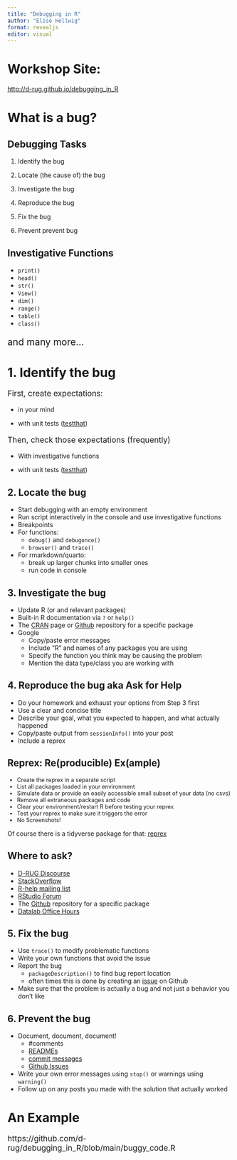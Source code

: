 ```yaml
---
title: "Debugging in R"
author: "Elise Hellwig"
format: revealjs
editor: visual
---
```


# Workshop Site:

<http://d-rug.github.io/debugging_in_R>

# What is a bug?

## Debugging Tasks

1.  Identify the bug

2.  Locate (the cause of) the bug

3.  Investigate the bug

4.  Reproduce the bug

5.  Fix the bug

6.  Prevent prevent bug

## Investigative Functions

-   `print()`
-   `head()`
-   `str()`
-   `View()`
-   `dim()`
-   `range()`
-   `table()`
-   `class()`

::: {style="font-size: 150%;"}
and many more...

:::
# 1. Identify the bug

::: {style="font-size: 125%;"}

First, create expectations:

:::

-   in your mind

-   with unit tests ([testthat](https://testthat.r-lib.org/))

::: {style="font-size: 125%;"}

Then, check those expectations (frequently)

:::
-   With investigative functions

-   with unit tests ([testthat](https://testthat.r-lib.org/))


## 2. Locate the bug

- Start debugging with an empty environment
- Run script interactively in the console and use investigative functions
- Breakpoints
- For functions:
  - `debug()` and `debugonce()` 
  - `browser()` and `trace()`
- For rmarkdown/quarto:
  - break up larger chunks into smaller ones
  - run code in console


## 3. Investigate the bug 

-   Update R (or and relevant packages)
-   Built-in R documentation via `?` or `help()`
-   The [CRAN](https://cran.r-project.org/) page or [Github](https://github.com/) repository for a specific package
-   Google
    -   Copy/paste error messages
    -   Include "R" and names of any packages you are using
    -   Specify the function you think may be causing the problem
    -   Mention the data type/class you are working with 

## 4. Reproduce the bug aka Ask for Help

-   Do your homework and exhaust your options from Step 3 first
-   Use a clear and concise title
-   Describe your goal, what you expected to happen, and what actually happened
-   Copy/paste output from `sessionInfo()` into your post
-   Include a reprex

## Reprex: Re(producible) Ex(ample)

::: {style="font-size: 90%;"}
-   Create the reprex in a separate script 
-   List all packages loaded in your environment
-   Simulate data or provide an easily accessible small subset of your data (no csvs)
-   Remove all extraneous packages and code
-   Clear your environment/restart R before testing your reprex
-   Test your reprex to make sure it triggers the error
-   No Screenshots!

:::
Of course there is a tidyverse package for that: [reprex](https://reprex.tidyverse.org/)

## Where to ask?

-   [D-RUG Discourse](https://d-rug.discourse.group/top?period=all)
-   [StackOverflow](https://stackoverflow.com/questions/tagged/r)
-   [R-help mailing list](https://stat.ethz.ch/mailman/listinfo/r-help)
-   [RStudio Forum](https://community.rstudio.com/)
-   The [Github](https://github.com/) repository for a specific package
-   [Datalab Office Hours](https://datalab.ucdavis.edu/office-hours/)


## 5. Fix the bug

-   Use `trace()` to modify problematic functions
-   Write your own functions that avoid the issue
-   Report the bug 
    -   `packageDescription()` to find bug report location
    -   often times this is done by creating an 
    [issue](https://ucdavisdatalab.github.io/workshop_git_for_teams/opening-issues-and-making-changes.html) 
    on Github
- Make sure that the problem is actually a bug and not just a behavior you 
    don't like

## 6. Prevent the bug

-   Document, document, document!
    -   #comments
    -   [READMEs](https://ucdavisdatalab.github.io/workshop_how-to-data-documentation/)
    -   [commit messages](https://ucdavisdatalab.github.io/workshop_introduction_to_version_control/creating-your-first-repo.html#save-stage-commit)
    -   [Github Issues](https://ucdavisdatalab.github.io/workshop_git_for_teams/opening-issues-and-making-changes.html)
-   Write your own error messages using `stop()` or warnings using `warning()`
-   Follow up on any posts you made with the solution that actually worked

# An Example

::: {style="font-size: 125%;"}
https://github.com/d-rug/debugging_in_R/blob/main/buggy_code.R
:::

